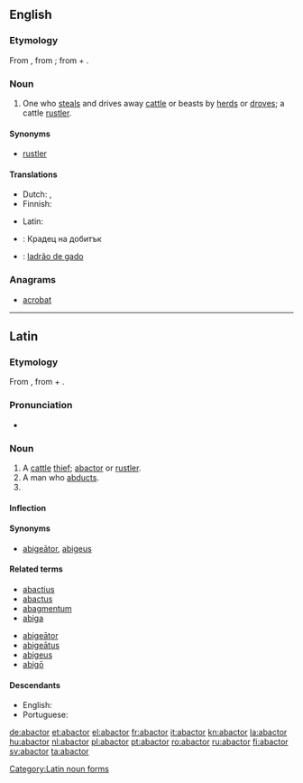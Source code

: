 ==English==

===Etymology===
From {{etyl|la}} {{term|abactor||cattle rustler|lang=la}}, from {{term|abigo|abigō|drive away|lang=la}}; from {{term|ab||from, away from|lang=la}} + {{term|ago|agō|drive|lang=la}}.

===Noun===
{{en-noun}}

# {{context|legal|obsolete}} One who [[steal]]s and drives away [[cattle]] or beasts by [[herd]]s or [[drove]]s; a cattle [[rustler]].

====Synonyms====
* [[rustler]]

====Translations====
{{trans-top|one who steals and drives away cattle or beasts by herds}}
* Dutch: {{t|nl|runderdief|m}},  {{t|nl|veedief|m}}
* Finnish: {{t-|fi|karjavaras}}
{{trans-mid}}
* Latin: {{t+|la|abactor|m}}
{{trans-bottom}}

{{checktrans-top}}
* {{ttbc|bg}}: Крадец на добитък
{{trans-mid}}
* {{ttbc|pt}}: [[ladrão de gado]]
{{trans-bottom}}

===Anagrams===
* [[acrobat#English|acrobat]]

----

==Latin==

===Etymology===
From {{term|abigo|abigō|drive away|lang=la}}, from {{term|ab||from, away from|lang=la}} + {{term|ago|agō|drive|lang=la}}.

===Pronunciation===
* {{a|Classical}} {{IPA|/abˈak.tor/|lang=la}}

===Noun===
{{la-noun|abactor|abactoris|abactōris|m|third}}

# A [[cattle]] [[thief]]; [[#English|abactor]] or [[rustler]].
# A man who [[abduct]]s.
# {{inflection of|abactor|abactor||voc|s|lang=la}}

====Inflection====
{{la-decl-3rd|abactor|abactor|abactor|abactōr}}

====Synonyms====
* {{sense|cattle thief}} [[abigeator|abigeātor]], [[abigeus]]

====Related terms====
{{top2}}
* [[abactius]]
* [[abactus]]
* [[abagmentum]]
* [[abiga]]
{{mid2}}
* [[abigeator|abigeātor]]
* [[abigeatus|abigeātus]]
* [[abigeus]]
* [[abigo|abigō]]
{{bottom}}

====Descendants====
* English: {{l|en|abactor}}
* Portuguese: {{l|pt|abactor}}

[[Category:Latin noun forms]]

[[de:abactor]]
[[et:abactor]]
[[el:abactor]]
[[fr:abactor]]
[[it:abactor]]
[[kn:abactor]]
[[la:abactor]]
[[hu:abactor]]
[[nl:abactor]]
[[pl:abactor]]
[[pt:abactor]]
[[ro:abactor]]
[[ru:abactor]]
[[fi:abactor]]
[[sv:abactor]]
[[ta:abactor]]